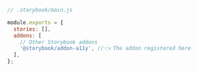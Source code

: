 ```js
// .storybook/main.js

module.exports = {
  stories: [],
  addons: [
    // Other Storybook addons
    '@storybook/addon-a11y', //👈 The addon registered here
  ],
};
```
